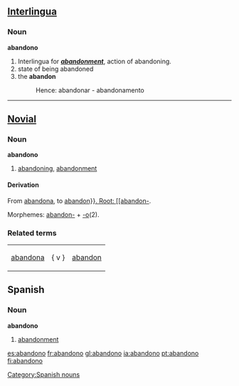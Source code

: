 ==[[Interlingua]]==
===Noun===
'''abandono'''
# Interlingua for ''' '' [[abandonment]] '' ''', action of abandoning. 
# state of being abandoned
# the '''abandon''' 
#:Hence: abandonar - abandonamento

----

==[[Novial]]==
===Noun===
'''abandono'''
#[[abandoning]], [[abandonment]]
====Derivation====
From [[abandona]], to [[abandon}}.

Root: [[abandon-]].

Morphemes: [[abandon-]] + [[-o]](2).

===Related terms===
{|
|[[abandona]] || { v } || [[abandon]]
|}

==Spanish==

===Noun===
'''abandono''' {{m}}

#[[abandonment]]

[[Category:Spanish nouns]]

[[es:abandono]]
[[fr:abandono]]
[[gl:abandono]]
[[ia:abandono]]
[[pt:abandono]]
[[fi:abandono]]